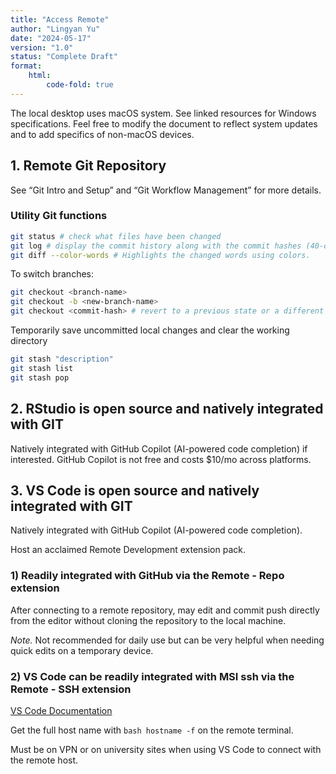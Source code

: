 ```yaml
---
title: "Access Remote"
author: "Lingyan Yu"
date: "2024-05-17"
version: "1.0"
status: "Complete Draft"
format:
    html:
        code-fold: true
---
```


The local desktop uses macOS system. See linked resources for Windows specifications. Feel free to modify the document to reflect system updates and to add specifics of non-macOS devices.

## 1. Remote Git Repository

See "Git Intro and Setup" and "Git Workflow Management" for more details.

### Utility Git functions
```bash
git status # check what files have been changed
git log # display the commit history along with the commit hashes (40-character strings)
git diff --color-words # Highlights the changed words using colors.
```
To switch branches: 
```bash
git checkout <branch-name>
git checkout -b <new-branch-name>
git checkout <commit-hash> # revert to a previous state or a different branch
```
Temporarily save uncommitted local changes and clear the working directory
```bash
git stash "description" 
git stash list
git stash pop 
```

## 2. RStudio is open source and natively integrated with GIT

Natively integrated with GitHub Copilot (AI-powered code completion) if interested. 
GitHub Copilot is not free and costs $10/mo across platforms.

## 3. VS Code is open source and natively integrated with GIT

Natively integrated with GitHub Copilot (AI-powered code completion).

Host an acclaimed Remote Development extension pack.

### 1) Readily integrated with GitHub via the Remote - Repo extension

After connecting to a remote repository, may edit and commit push directly from the editor without cloning the repository to the local machine.

*Note.* Not recommended for daily use but can be very helpful when needing quick edits on a temporary device.

### 2) VS Code can be readily integrated with MSI ssh via the Remote - SSH extension

[VS Code Documentation](https://code.visualstudio.com/docs/remote/ssh#_getting-started)

Get the full host name with `bash hostname -f` on the remote terminal.

Must be on VPN or on university sites when using VS Code to connect with the remote host.
